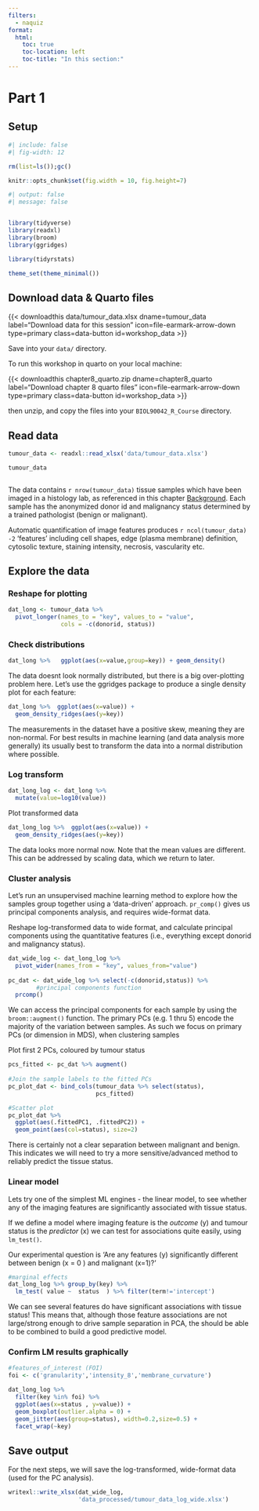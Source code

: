 ```yaml
---
filters:
  - naquiz
format:
  html:
    toc: true
    toc-location: left
    toc-title: "In this section:"
---
```


# Part 1 {#sec-mlpart01 .unnumbered}

## Setup

```r
#| include: false
#| fig-width: 12

rm(list=ls());gc()

knitr::opts_chunk$set(fig.width = 10, fig.height=7)
```

```r
#| output: false
#| message: false


library(tidyverse)
library(readxl)
library(broom)
library(ggridges)

library(tidyrstats)

theme_set(theme_minimal())

```

## Download data & Quarto files

{{< downloadthis data/tumour_data.xlsx dname=tumour_data label="Download data for this session" icon=file-earmark-arrow-down type=primary class=data-button id=workshop_data >}}

Save into your `data/` directory.

To run this workshop in quarto on your local machine:

{{< downloadthis chapter8_quarto.zip dname=chapter8_quarto label="Download chapter 8 quarto files" icon=file-earmark-arrow-down type=primary class=data-button id=workshop_data >}}

then unzip, and copy the files into your `BIOL90042_R_Course` directory.

## Read data

```r

tumour_data <- readxl::read_xlsx('data/tumour_data.xlsx')

tumour_data



```

The data contains `r nrow(tumour_data)` tissue samples which have been imaged in a histology lab, as referenced in this chapter [Background](chapter_8.qmd).
Each sample has the anonymized donor id and malignancy status determined by a trained pathologist (benign or malignant).

Automatic quantification of image features produces `r ncol(tumour_data) -2` 'features' including cell shapes, edge (plasma membrane) definition, cytosolic texture, staining intensity, necrosis, vascularity etc.

## Explore the data

### Reshape for plotting

```r

dat_long <- tumour_data %>% 
  pivot_longer(names_to = "key", values_to = "value", 
               cols = -c(donorid, status))

```

### Check distributions

```r

dat_long %>%   ggplot(aes(x=value,group=key)) + geom_density()

```

The data doesnt look normally distributed, but there is a big over-plotting problem here.
Let's use the ggridges package to produce a single density plot for each feature:

```r

dat_long %>%  ggplot(aes(x=value)) + 
  geom_density_ridges(aes(y=key))
```

The measurements in the dataset have a positive skew, meaning they are non-normal.
For best results in machine learning (and data analysis more generally) its usually best to transform the data into a normal distribution where possible.

### Log transform

```r
dat_long_log <- dat_long %>%
  mutate(value=log10(value))
```

Plot transformed data

```r

dat_long_log %>%  ggplot(aes(x=value)) + 
  geom_density_ridges(aes(y=key))
```

The data looks more normal now.
Note that the mean values are different.
This can be addressed by scaling data, which we return to later.

### Cluster analysis

Let's run an unsupervised machine learning method to explore how the samples group together using a 'data-driven' approach.
`pr_comp()` gives us principal components analysis, and requires wide-format data.

Reshape log-transformed data to wide format, and calculate principal components using the quantitative features (i.e., everything except donorid and malignancy status).

```r

dat_wide_log <- dat_long_log %>% 
  pivot_wider(names_from = "key", values_from="value") 
  
pc_dat <- dat_wide_log %>% select(-c(donorid,status)) %>% 
        #principal components function
  prcomp()

```

We can access the principal components for each sample by using the `broom::augment()` function.
The primary PCs (e.g. 1 thru 5) encode the majority of the variation between samples.
As such we focus on primary PCs (or dimension in MDS), when clustering samples

Plot first 2 PCs, coloured by tumour status

```r

pcs_fitted <- pc_dat %>% augment() 
  
#Join the sample labels to the fitted PCs
pc_plot_dat <- bind_cols(tumour_data %>% select(status), 
                         pcs_fitted) 

#Scatter plot
pc_plot_dat %>% 
  ggplot(aes(.fittedPC1, .fittedPC2)) + 
  geom_point(aes(col=status), size=2)

```

There is certainly not a clear separation between malignant and benign.
This indicates we will need to try a more sensitive/advanced method to reliably predict the tissue status.

### Linear model

Lets try one of the simplest ML engines - the linear model, to see whether any of the imaging features are significantly associated with tissue status.

If we define a model where imaging feature is the *outcome* (y) and tumour status is the *predictor* (x) we can test for associations quite easily, using `lm_test()`.

Our experimental question is 'Are any features (y) significantly different between benign (x = 0 ) and malignant (x=1)?'

```r

#marginal effects
dat_long_log %>% group_by(key) %>% 
  lm_test( value ~  status  ) %>% filter(term!='intercept') 


```

We can see several features do have significant associations with tissue status!
This means that, although those feature associations are not large/strong enough to drive sample separation in PCA, the should be able to be combined to build a good predictive model.

### Confirm LM results graphically

```r

#features_of_interest (FOI)
foi <- c('granularity','intensity_8','membrane_curvature')

dat_long_log %>% 
  filter(key %in% foi) %>% 
  ggplot(aes(x=status , y=value)) + 
  geom_boxplot(outlier.alpha = 0) +
  geom_jitter(aes(group=status), width=0.2,size=0.5) +
  facet_wrap(~key)
```

## Save output

For the next steps, we will save the log-transformed, wide-format data (used for the PC analysis).

```r
writexl::write_xlsx(dat_wide_log,
                    'data_processed/tumour_data_log_wide.xlsx')
```
